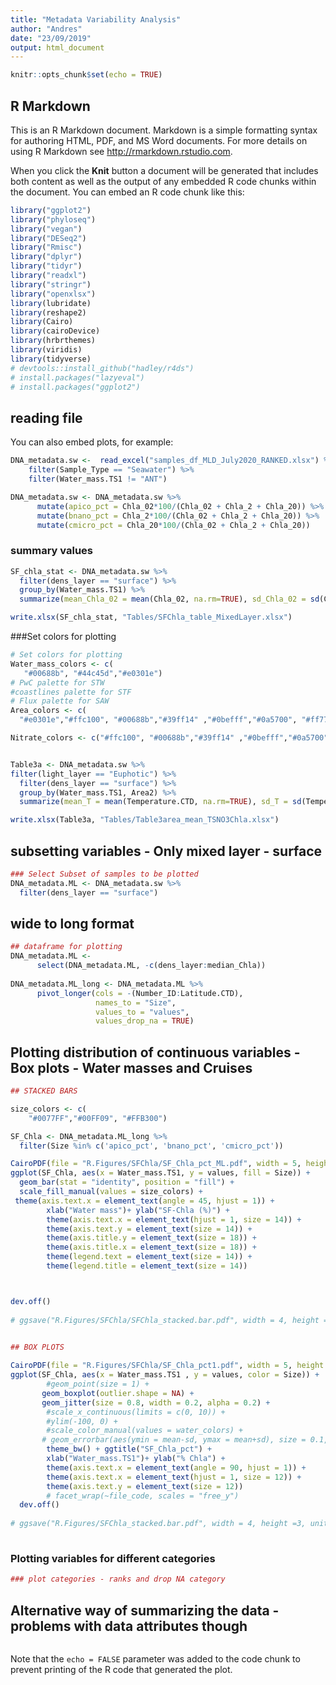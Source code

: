 ```yaml
---
title: "Metadata Variability Analysis"
author: "Andres"
date: "23/09/2019"
output: html_document
---
```


```r
knitr::opts_chunk$set(echo = TRUE)
```

## R Markdown

This is an R Markdown document. Markdown is a simple formatting syntax for authoring HTML, PDF, and MS Word documents. For more details on using R Markdown see <http://rmarkdown.rstudio.com>.

When you click the **Knit** button a document will be generated that includes both content as well as the output of any embedded R code chunks within the document. You can embed an R code chunk like this:

```r
library("ggplot2")
library("phyloseq")
library("vegan")
library("DESeq2")
library("Rmisc")
library("dplyr")
library("tidyr")
library("readxl")
library("stringr")
library("openxlsx")
library(lubridate)
library(reshape2)
library(Cairo)
library(cairoDevice)
library(hrbrthemes)
library(viridis)
library(tidyverse)
# devtools::install_github("hadley/r4ds")
# install.packages("lazyeval")
# install.packages("ggplot2")


```

## reading file

You can also embed plots, for example:

```r
DNA_metadata.sw <-  read_excel("samples_df_MLD_July2020_RANKED.xlsx") %>%
    filter(Sample_Type == "Seawater") %>%
    filter(Water_mass.TS1 != "ANT")

DNA_metadata.sw <- DNA_metadata.sw %>%
      mutate(apico_pct = Chla_02*100/(Chla_02 + Chla_2 + Chla_20)) %>%
      mutate(bnano_pct = Chla_2*100/(Chla_02 + Chla_2 + Chla_20)) %>%
      mutate(cmicro_pct = Chla_20*100/(Chla_02 + Chla_2 + Chla_20))

```

### summary values
```r

SF_chla_stat <- DNA_metadata.sw %>%
  filter(dens_layer == "surface") %>%
  group_by(Water_mass.TS1) %>%
  summarize(mean_Chla_02 = mean(Chla_02, na.rm=TRUE), sd_Chla_02 = sd(Chla_02, na.rm = TRUE), mean_Chla_2 = mean(Chla_2, na.rm=TRUE), sd_Chla_2 = sd(Chla_2, na.rm = TRUE), mean_Chla_20 = mean(Chla_20, na.rm=TRUE), sd_Chla_20 = sd(Chla_20, na.rm = TRUE), mean_pico_pct = mean(apico_pct, na.rm=TRUE), sd_pico_pct = sd(apico_pct, na.rm = TRUE), mean_nano_pct = mean(bnano_pct, na.rm=TRUE), sd_nano_pct = sd(bnano_pct, na.rm = TRUE), mean_micro_pct = mean(cmicro_pct, na.rm=TRUE), sd_micro_pct = sd(cmicro_pct, na.rm = TRUE), Nsamples = n_distinct(cmicro_pct,na.rm = TRUE))

write.xlsx(SF_chla_stat, "Tables/SFChla_table_MixedLayer.xlsx")


```



###Set colors for plotting
```r
# Set colors for plotting
Water_mass_colors <- c(
   "#00688b", "#44c45d","#e0301e")
# PwC palette for STW
#coastlines palette for STF
# Flux palette for SAW
Area_colors <- c(
  "#e0301e","#ffc100", "#00688b","#39ff14" ,"#0befff","#0a5700", "#ff77ff","#708090","#602320")

Nitrate_colors <- c("#ffc100", "#00688b","#39ff14" ,"#0befff","#0a5700", "#ff77ff","#708090","#602320")


Table3a <- DNA_metadata.sw %>%
filter(light_layer == "Euphotic") %>%
  filter(dens_layer == "surface") %>%
  group_by(Water_mass.TS1, Area2) %>%
  summarize(mean_T = mean(Temperature.CTD, na.rm=TRUE), sd_T = sd(Temperature.CTD, na.rm = TRUE), mean_sal = mean(Salinity.CTD, na.rm=TRUE), sd_sal = sd(Salinity.CTD, na.rm = TRUE), mean_chla = mean(ChlaTot, na.rm=TRUE), sd_chla = sd(ChlaTot, na.rm = TRUE), mean_NO3 = mean(NO3, na.rm=TRUE), sd_NO3 = sd(NO3, na.rm = TRUE), Nsamples = n_distinct(Temperature.CTD,na.rm = TRUE))

write.xlsx(Table3a, "Tables/Table3area_mean_TSNO3Chla.xlsx")


```


## subsetting variables - Only mixed layer - surface

```r
### Select Subset of samples to be plotted
DNA_metadata.ML <- DNA_metadata.sw %>%
  filter(dens_layer == "surface") 

```



## wide to long format

```r
## dataframe for plotting
DNA_metadata.ML <- 
      select(DNA_metadata.ML, -c(dens_layer:median_Chla))
             
DNA_metadata.ML_long <- DNA_metadata.ML %>%
      pivot_longer(cols = -(Number_ID:Latitude.CTD),
                   names_to = "Size",
                   values_to = "values",
                   values_drop_na = TRUE) 
```

## Plotting distribution of continuous variables - Box plots - Water masses and Cruises

```r
## STACKED BARS

size_colors <- c(
    "#0077FF","#00FF09", "#FFB300")

SF_Chla <- DNA_metadata.ML_long %>%
  filter(Size %in% c('apico_pct', 'bnano_pct', 'cmicro_pct'))

CairoPDF(file = "R.Figures/SFChla/SF_Chla_pct_ML.pdf", width = 5, height = 3) 
ggplot(SF_Chla, aes(x = Water_mass.TS1, y = values, fill = Size)) + 
  geom_bar(stat = "identity", position = "fill") +
  scale_fill_manual(values = size_colors) +
 theme(axis.text.x = element_text(angle = 45, hjust = 1)) +
        xlab("Water mass")+ ylab("SF-Chla (%)") +
        theme(axis.text.x = element_text(hjust = 1, size = 14)) +
        theme(axis.text.y = element_text(size = 14)) +
        theme(axis.title.y = element_text(size = 18)) +
        theme(axis.title.x = element_text(size = 18)) +
        theme(legend.text = element_text(size = 14)) +
        theme(legend.title = element_text(size = 14))



dev.off()
  
# ggsave("R.Figures/SFChla/SFChla_stacked.bar.pdf", width = 4, height =3, units = c("in"), dpi = 300)
  
```

```r
## BOX PLOTS

CairoPDF(file = "R.Figures/SFChla/SF_Chla_pct1.pdf", width = 5, height = 3) 
ggplot(SF_Chla, aes(x = Water_mass.TS1 , y = values, color = Size)) +
        #geom_point(size = 1) +
       geom_boxplot(outlier.shape = NA) + 
       geom_jitter(size = 0.8, width = 0.2, alpha = 0.2) +
        #scale_x_continuous(limits = c(0, 10)) +
        #ylim(-100, 0) +
        #scale_color_manual(values = water_colors) +
       # geom_errorbar(aes(ymin = mean-sd, ymax = mean+sd), size = 0.1, width = 0.1) +
        theme_bw() + ggtitle("SF_Chla_pct") +
        xlab("Water_mass.TS1")+ ylab("% Chla") +
        theme(axis.text.x = element_text(angle = 90, hjust = 1)) +
        theme(axis.text.x = element_text(hjust = 1, size = 12)) +
        theme(axis.text.y = element_text(size = 12)) 
        # facet_wrap(~file_code, scales = "free_y")
  dev.off()
  
# ggsave("R.Figures/SFChla_stacked.bar.pdf", width = 4, height =3, units = c("in"), dpi = 300)
  
```

### Plotting variables for different categories
```r

### plot categories - ranks and drop NA category  

```


## Alternative way of summarizing the data  - problems with data attributes though
```r


```


Note that the `echo = FALSE` parameter was added to the code chunk to prevent printing of the R code that generated the plot.
